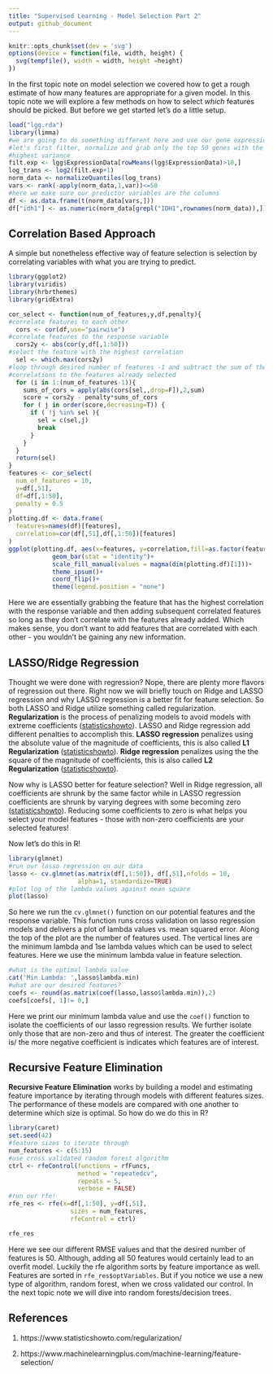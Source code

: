 ---
title: "Supervised Learning - Model Selection Part 2"
output: github_document
---

```{r setup, include=FALSE}
knitr::opts_chunk$set(dev = 'svg')
options(device = function(file, width, height) {
  svg(tempfile(), width = width, height =height)
})
```

In the first topic note on model selection we covered how to get a rough estimate of how many features are appropriate for a given model. In this topic note we will explore a few methods on how to select *which* features should be picked. But before we get started let's do a little setup.

```{r begin, warning=FALSE,message=FALSE}
load("lgg.rda")
library(limma)
#we are going to do something different here and use our gene expression data
#let's first filter, normalize and grab only the top 50 genes with the
#highest variance
filt.exp <- lgg$ExpressionData[rowMeans(lgg$ExpressionData)>10,]
log_trans <- log2(filt.exp+1)
norm_data <- normalizeQuantiles(log_trans)
vars <- rank(-apply(norm_data,1,var))<=50
#here we make sure our predictor variables are the columns
df <- as.data.frame(t(norm_data[vars,]))
df["idh1"] <- as.numeric(norm_data[grepl("IDH1",rownames(norm_data)),])

```

## Correlation Based Approach

A simple but nonetheless effective way of feature selection is selection by correlating variables with what you are trying to predict. 

```{r cor,message=FALSE,warning=FALSE}
library(ggplot2)
library(viridis)
library(hrbrthemes)
library(gridExtra)

cor_select <- function(num_of_features,y,df,penalty){
#correlate features to each other
  cors <- cor(df,use="pairwise")
#correlate features to the response variable
  cors2y <- abs(cor(y,df[,1:50]))
#select the feature with the highest correlation
  sel <- which.max(cors2y)
#loop through desired number of features -1 and subtract the sum of the
#correlations to the features already selected
  for (i in 1:(num_of_features-1)){
    sums_of_cors = apply(abs(cors[sel,,drop=F]),2,sum)
    score = cors2y - penalty*sums_of_cors
    for ( j in order(score,decreasing=T)) {
      if ( !j %in% sel ){
        sel = c(sel,j)
        break
      }
    }
  }
  return(sel)
}
features <- cor_select(
  num_of_features = 10,
  y=df[,51],
  df=df[,1:50],
  penalty = 0.5
)
plotting.df <- data.frame(
  features=names(df)[features],
  correlation=cor(df[,51],df[,1:50])[features]
)
ggplot(plotting.df, aes(x=features, y=correlation,fill=as.factor(features)))+ 
            geom_bar(stat = "identity")+
            scale_fill_manual(values = magma(dim(plotting.df)[1]))+ 
            theme_ipsum()+
            coord_flip()+
            theme(legend.position = "none")
```

Here we are essentially grabbing the feature that has the highest correlation with the response variable and then adding subsequent correlated features so long as they don't correlate with the features already added. Which makes sense, you don't want to add features that are correlated with each other - you wouldn't be gaining any new information.

## LASSO/Ridge Regression

Thought we were done with regression? Nope, there are plenty more flavors of regression out there. Right now we will briefly touch on Ridge and LASSO regression and why LASSO regression is a better fit for feature selection. So both LASSO and Ridge utilize something called regularization. **Regularization** is the process of penalizing models to avoid models with extreme coefficients ([statisticshowto][1]). LASSO and Ridge regression add different penalties to accomplish this. **LASSO regression** penalizes using  the absolute value of the magnitude of coefficients, this is also called **L1 Regularization** ([statisticshowto][1]). **Ridge regression** penalizes using the the square of the magnitude of coefficients, this is also called **L2 Regularization** ([statisticshowto][1]).

Now why is LASSO better for feature selection? Well in Ridge regression, all coefficients are shrunk by the same factor while in LASSO regression coefficients are shrunk by varying degrees with some becoming zero ([statisticshowto][1]). Reducing some coefficients to zero is what helps you select your model features - those with non-zero coefficients are your selected features!

Now let's do this in R!

```{r lasso, warning=FALSE,message=FALSE}
library(glmnet)
#run our lasso regression on our data
lasso <- cv.glmnet(as.matrix(df[,1:50]), df[,51],nfolds = 10,
                   alpha=1, standardize=TRUE)
#plot log of the lambda values against mean square 
plot(lasso)
```

So here we run the ```cv.glmnet()``` function on our potential features and the response variable. This function runs cross validation on lasso regression models and delivers a plot of lambda values vs. mean squared error. Along the top of the plot are the number of features used. The vertical lines are the minimum lambda and 1se lambda values which can be used to select features. Here we use the minimum lambda value in feature selection.

```{r lasso1, warning=FALSE,message=FALSE}
#what is the optimal lambda value
cat('Min Lambda: ',lasso$lambda.min)
#what are our desired features?
coefs <- round(as.matrix(coef(lasso,lasso$lambda.min)),2)
coefs[coefs[, 1]!= 0,]

```

Here we print our minimum lambda value and use the ```coef()``` function to isolate the coefficients of our lasso regression results. We further isolate only those that are non-zero and thus of interest. The greater the coefficient is/ the more negative coefficient is indicates which features are of interest. 

## Recursive Feature Elimination

**Recursive Feature Elimination** works by building a model and estimating feature importance by iterating through models with different features sizes. The performance of these models are compared with one another to determine which size is optimal. So how do we do this in R?

```{r rfe,warning=FALSE,message=FALSE}
library(caret)
set.seed(42)
#feature sizes to iterate through
num_features <- c(5:15)
#use cross validated random forest algorithm 
ctrl <- rfeControl(functions = rfFuncs,
                   method = "repeatedcv",
                   repeats = 5,
                   verbose = FALSE)
#run our rfe!
rfe_res <- rfe(x=df[,1:50], y=df[,51],
                 sizes = num_features,
                 rfeControl = ctrl)

rfe_res

```

Here we see our different RMSE values and that the desired number of features is 50. Although, adding all 50 features would certainly lead to an overfit model. Luckily the rfe algorithm sorts by feature importance as well. Features are sorted in ```rfe_res$optVariables```. But if you notice we use a new type of algorithm, random forest, when we cross validated our control. In the next topic note we will dive into random forests/decision trees.

## References

1. https://www.statisticshowto.com/regularization/

2. https://www.machinelearningplus.com/machine-learning/feature-selection/

[1]: https://www.statisticshowto.com/regularization/

[2]: https://www.machinelearningplus.com/machine-learning/feature-selection/

